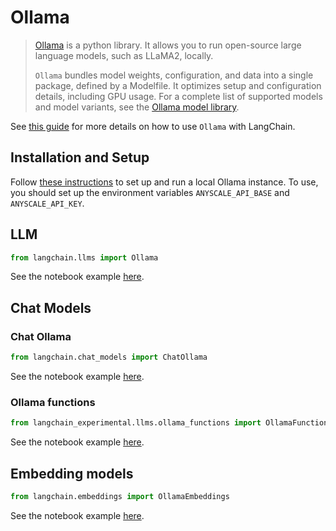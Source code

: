 # Ollama

>[Ollama](https://ollama.ai/) is a python library. It allows you to run open-source large language models, 
> such as LLaMA2, locally.
>
>`Ollama` bundles model weights, configuration, and data into a single package, defined by a Modelfile. 
>It optimizes setup and configuration details, including GPU usage.
>For a complete list of supported models and model variants, see the [Ollama model library](https://ollama.ai/library).

See [this guide](https://python.langchain.com/docs/guides/local_llms#quickstart) for more details 
on how to use `Ollama` with LangChain.

## Installation and Setup

Follow [these instructions](https://github.com/jmorganca/ollama?tab=readme-ov-file#ollama)
to set up and run a local Ollama instance.
To use, you should set up the environment variables `ANYSCALE_API_BASE` and
`ANYSCALE_API_KEY`.


## LLM

```python
from langchain.llms import Ollama
```

See the notebook example [here](/docs/integrations/llms/ollama).

## Chat Models

### Chat Ollama

```python
from langchain.chat_models import ChatOllama
```

See the notebook example [here](/docs/integrations/chat/ollama).

### Ollama functions

```python
from langchain_experimental.llms.ollama_functions import OllamaFunctions
```

See the notebook example [here](/docs/integrations/chat/ollama_functions).

## Embedding models

```python
from langchain.embeddings import OllamaEmbeddings
```

See the notebook example [here](/docs/integrations/text_embedding/ollama).


